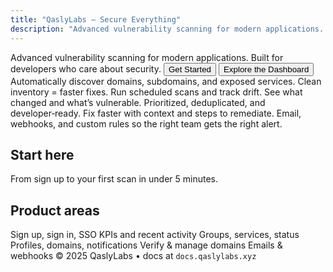 ```yaml
---
title: "QaslyLabs — Secure Everything"
description: "Advanced vulnerability scanning for modern applications. Clean. Fast. Secure."
---
```


<Hero>
  <Logo src="/logo/dark.svg" alt="QaslyLabs" />
  <Title>Secure Everything</Title>
  <Subtitle>Advanced vulnerability scanning for modern applications. Built for developers who care about security.</Subtitle>
  <ButtonGroup>
    <Button href="/quickstart" icon="rocket">Get Started</Button>
    <Button href="/product/dashboard" variant="secondary" icon="gauge">Explore the Dashboard</Button>
  </ButtonGroup>
</Hero>

<Columns cols={2}>
  <Card title="Asset Discovery" icon="radar" href="/guides/asset-discovery">
    Automatically discover domains, subdomains, and exposed services. Clean inventory = faster fixes.
  </Card>
  <Card title="Continuous Scanning" icon="repeat" href="/product/assets">
    Run scheduled scans and track drift. See what changed and what’s vulnerable.
  </Card>
  <Card title="Actionable Findings" icon="bug" href="/guides/remediation">
    Prioritized, deduplicated, and developer‑ready. Fix faster with context and steps to remediate.
  </Card>
  <Card title="Integrations & Alerts" icon="bell" href="/product/settings/notifications">
    Email, webhooks, and custom rules so the right team gets the right alert.
  </Card>
</Columns>

## Start here

<Card title="Quickstart" icon="rocket" href="/quickstart" horizontal>
  From sign up to your first scan in under 5 minutes.
</Card>

## Product areas

<Columns cols={3}>
  <Card title="Auth" icon="right-to-bracket" href="/product/auth">Sign up, sign in, SSO</Card>
  <Card title="Dashboard" icon="gauge" href="/product/dashboard">KPIs and recent activity</Card>
  <Card title="Assets" icon="server" href="/product/assets">Groups, services, status</Card>
  <Card title="Settings" icon="gear" href="/product/settings/overview">Profiles, domains, notifications</Card>
  <Card title="Domains" icon="globe" href="/product/settings/domains">Verify & manage domains</Card>
  <Card title="Notifications" icon="bell" href="/product/settings/notifications">Emails & webhooks</Card>
</Columns>

<Note>
© 2025 QaslyLabs • docs at <code>docs.qaslylabs.xyz</code>
</Note>